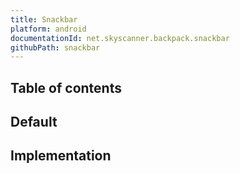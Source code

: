 ```yaml
---
title: Snackbar
platform: android
documentationId: net.skyscanner.backpack.snackbar
githubPath: snackbar
---
```





## Table of contents

## Default

<AndroidComponentScreenshots
  lightMode={screenshotDefault}
  darkMode={screenshotDefaultDm}
  altText="Android snackbar component" />

## Implementation

<Readme />
